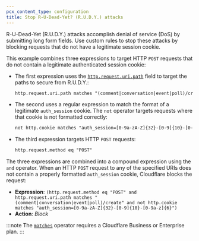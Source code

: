 ```yaml
---
pcx_content_type: configuration
title: Stop R-U-Dead-Yet? (R.U.D.Y.) attacks
---
```


R-U-Dead-Yet (R.U.D.Y.) attacks accomplish denial of service (DoS) by submitting long form fields. Use custom rules to stop these attacks by blocking requests that do not have a legitimate session cookie.

This example combines three expressions to target HTTP `POST` requests that do not contain a legitimate authenticated session cookie:

- The first expression uses the [`http.request.uri.path`](/ruleset-engine/rules-language/fields/standard-fields/#httprequesturipath) field to target the paths to secure from R.U.D.Y.:

  ```txt
  http.request.uri.path matches "(comment|conversation|event|poll)/create"
  ```

- The second uses a regular expression to match the format of a legitimate `auth_session` cookie. The `not` operator targets requests where that cookie is not formatted correctly:

  ```txt
  not http.cookie matches "auth_session=[0-9a-zA-Z]{32}-[0-9]{10}-[0-9a-z]{6}"
  ```

- The third expression targets HTTP `POST` requests:

  ```txt
  http.request.method eq "POST"
  ```

The three expressions are combined into a compound expression using the `and` operator. When an HTTP `POST` request to any of the specified URIs does not contain a properly formatted `auth_session` cookie, Cloudflare blocks the request:

- **Expression**: `(http.request.method eq "POST" and http.request.uri.path matches "(comment|conversation|event|poll)/create" and not http.cookie matches "auth_session=[0-9a-zA-Z]{32}-[0-9]{10}-[0-9a-z]{6}")`
- **Action**: _Block_

:::note
The [`matches`](/ruleset-engine/rules-language/operators/#comparison-operators) operator requires a Cloudflare Business or Enterprise plan.
:::
